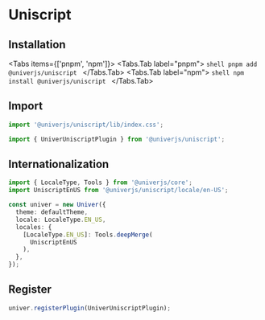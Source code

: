 
# Uniscript

## Installation

<Tabs items={['pnpm', 'npm']}>
  <Tabs.Tab label="pnpm">
    ```shell
    pnpm add @univerjs/uniscript
    ```
  </Tabs.Tab>
  <Tabs.Tab label="npm">
    ```shell
    npm install @univerjs/uniscript
    ```
  </Tabs.Tab>
</Tabs>

## Import

```typescript
import '@univerjs/uniscript/lib/index.css';

import { UniverUniscriptPlugin } from '@univerjs/uniscript';
```

## Internationalization

```typescript
import { LocaleType, Tools } from '@univerjs/core';
import UniscriptEnUS from '@univerjs/uniscript/locale/en-US';

const univer = new Univer({
  theme: defaultTheme,
  locale: LocaleType.EN_US,
  locales: {
    [LocaleType.EN_US]: Tools.deepMerge(
      UniscriptEnUS
    ),
  },
});
```

## Register

```typescript
univer.registerPlugin(UniverUniscriptPlugin);
```
